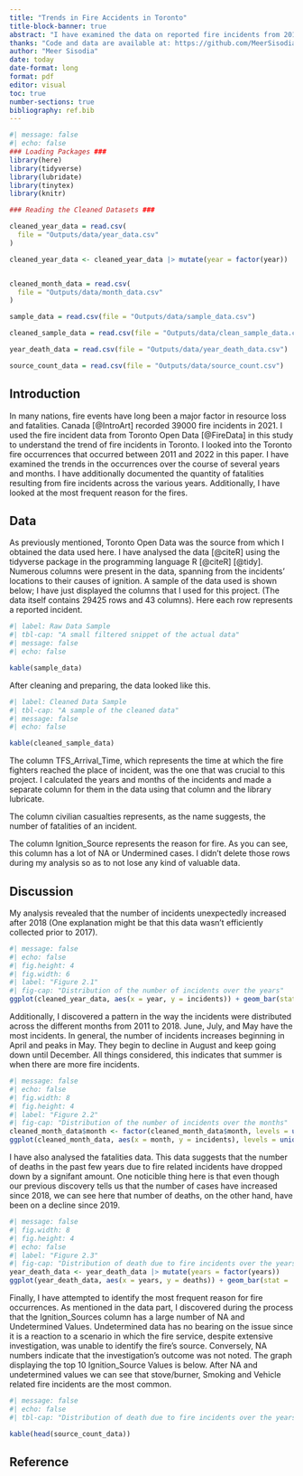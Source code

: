 ```yaml
---
title: "Trends in Fire Accidents in Toronto"
title-block-banner: true
abstract: "I have examined the data on reported fire incidents from 2011 to 2022 in the city of Toronto that the Ontario Fire Marshal made available in this analysis. After analysing the trend of incidents from 2011 to 2022, I discovered an unanticipated increase in incidents between 2017 and 2018. Additionally, we have examined the pattern of incidents over the course of several months from 2011 to 2022.We have also tried to understand the distribution of number of deaths and ignition sources of fire incidents."
thanks: "Code and data are available at: https://github.com/MeerSisodia1707/Fire_Incidents_Data.git"
author: "Meer Sisodia"
date: today
date-format: long
format: pdf
editor: visual
toc: true
number-sections: true
bibliography: ref.bib
---
```


```r
#| message: false
#| echo: false
### Loading Packages ###
library(here)
library(tidyverse)
library(lubridate)
library(tinytex)
library(knitr)

### Reading the Cleaned Datasets ###

cleaned_year_data = read.csv(
  file = "Outputs/data/year_data.csv"
)

cleaned_year_data <- cleaned_year_data |> mutate(year = factor(year))


cleaned_month_data = read.csv(
  file = "Outputs/data/month_data.csv"
)

sample_data = read.csv(file = "Outputs/data/sample_data.csv")

cleaned_sample_data = read.csv(file = "Outputs/data/clean_sample_data.csv")

year_death_data = read.csv(file = "Outputs/data/year_death_data.csv")

source_count_data = read.csv(file = "Outputs/data/source_count.csv")

```

## Introduction

In many nations, fire events have long been a major factor in resource loss and fatalities. Canada [@IntroArt] recorded 39000 fire incidents in 2021. I used the fire incident data from Toronto Open Data [@FireData] in this study to understand the trend of fire incidents in Toronto. I looked into the Toronto fire occurrences that occurred between 2011 and 2022 in this paper. I have examined the trends in the occurrences over the course of several years and months. I have additionally documented the quantity of fatalities resulting from fire incidents across the various years. Additionally, I have looked at the most frequent reason for the fires. 

## Data
As previously mentioned, Toronto Open Data was the source from which I obtained the data used here. I have analysed the data [@citeR] using the tidyverse package in the programming language R [@citeR] [@tidy]. Numerous columns were present in the data, spanning from the incidents' locations to their causes of ignition. A sample of the data used is shown below; I have just displayed the columns that I used for this project. (The data itself contains 29425 rows and 43 columns). Here each row represents a reported incident.

```r
#| label: Raw Data Sample
#| tbl-cap: "A small filtered snippet of the actual data"
#| message: false
#| echo: false

kable(sample_data)
```

After cleaning and preparing, the data looked like this.

```r
#| label: Cleaned Data Sample
#| tbl-cap: "A sample of the cleaned data"
#| message: false
#| echo: false

kable(cleaned_sample_data)
```


The column TFS_Arrival_Time, which represents the time at which the fire fighters reached the place of incident, was the one that was crucial to this project. I calculated the years and months of the incidents and made a separate column for them in the data using that column and the library lubricate. 

The column civilian casualties represents, as the name suggests, the number of fatalities of an incident.

The column Ignition_Source represents the reason for fire. As you can see, this column has a lot of NA or Undermined cases. I didn't delete those rows during my analysis so as to not lose any kind of valuable data. 


## Discussion

My analysis revealed that the number of incidents unexpectedly increased after 2018 (One explanation might be that this data wasn't efficiently collected prior to 2017).

```r
#| message: false
#| echo: false
#| fig.height: 4
#| fig.width: 6
#| label: "Figure 2.1"
#| fig-cap: "Distribution of the number of incidents over the years"
ggplot(cleaned_year_data, aes(x = year, y = incidents)) + geom_bar(stat = 'identity') + theme_classic()
```

Additionally, I discovered a pattern in the way the incidents were distributed across the different months from 2011 to 2018. June, July, and May have the most incidents. In general, the number of incidents increases beginning in April and peaks in May. They begin to decline in August and keep going down until December. All things considered, this indicates that summer is when there are more fire incidents.

```r
#| message: false
#| echo: false
#| fig.width: 8
#| fig.height: 4
#| label: "Figure 2.2"
#| fig-cap: "Distribution of the number of incidents over the months"
cleaned_month_data$month <- factor(cleaned_month_data$month, levels = unique(cleaned_month_data$month))
ggplot(cleaned_month_data, aes(x = month, y = incidents), levels = unique(cleaned_month_data$month)) + geom_bar(stat = 'identity') + theme_classic()
```


I have also analysed the fatalities data. This data suggests that the number of deaths in the past few years due to fire related incidents have dropped down by a signifant amount. One noticible thing here is that even though our previous discovery tells us that the number of cases have increased since 2018, we can see here that number of deaths, on the other hand, have been on a decline since 2019.

```r
#| message: false
#| fig.width: 8
#| fig.height: 4
#| echo: false
#| label: "Figure 2.3"
#| fig-cap: "Distribution of death due to fire incidents over the years"
year_death_data <- year_death_data |> mutate(years = factor(years))
ggplot(year_death_data, aes(x = years, y = deaths)) + geom_bar(stat = 'identity') + theme_classic()
```

Finally, I have attempted to identify the most frequent reason for fire occurrences. As mentioned in the data part, I discovered during the process that the Ignition_Sources column has a large number of NA and Undetermined Values. Undetermined data has no bearing on the issue since it is a reaction to a scenario in which the fire service, despite extensive investigation, was unable to identify the fire's source. Conversely, NA numbers indicate that the investigation's outcome was not noted. 
The graph displaying the top 10 Ignition_Source Values is below.
After NA and undetermined values we can see that stove/burner, Smoking and Vehicle related fire incidents are the most common.

```r
#| message: false
#| echo: false
#| tbl-cap: "Distribution of death due to fire incidents over the years"

kable(head(source_count_data))
```



## Reference